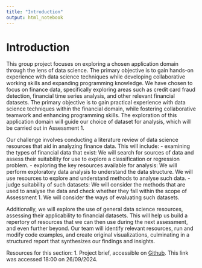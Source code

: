 ```yaml
---
title: "Introduction"
output: html_notebook
---
```


# Introduction

This group project focuses on exploring a chosen application domain through the lens of data science. The primary objective is to gain hands-on experience with data science techniques while developing collaborative working skills and expanding programming knowledge. We have chosen to focus on finance data, specifically exploring areas such as credit card fraud detection, financial time series analysis, and other relevant financial datasets. The primary objective is to gain practical experience with data science techniques within the financial domain, while fostering collaborative teamwork and enhancing programming skills. The exploration of this application domain will guide our choice of dataset for analysis, which will be carried out in Assessment 1.

Our challenge involves conducting a literature review of data science resources that aid in analyzing finance data. This will include:
- examining the types of financial data that exist: We will search for sources of data and assess their suitability for use to explore a classification or regression problem.
- exploring the key resources available for analysis: We will perform exploratory data analysis to understand the data structure. We will use resources to explore and understand methods to analyse such data.
- judge suitability of such datasets: We will consider the methods that are used to analyse the data and check whether they fall within the scope of Assessment 1. We will consider the ways of evaluating such datasets. 

Additionally, we will explore the use of general data science resources, assessing their applicability to financial datasets. This will help us build a repertory of resources that we can then use during the next assessment, and even further beyond. Our team will identify relevant resources, run and modify code examples, and create original visualizations, culminating in a structured report that synthesizes our findings and insights.

Resources for this section:
1. Project brief, accessible on [Github](https://dsbristol.github.io/dst/assets/assessments/Assessment0.pdf). This link was accessed 18:00 on 26/09/2024.